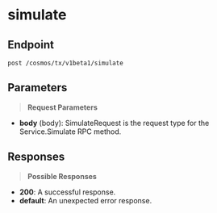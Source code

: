 # simulate

## Endpoint
```http
post /cosmos/tx/v1beta1/simulate
```

## Parameters
> **Request Parameters**

- **body** (body): SimulateRequest is the request type for the Service.Simulate
RPC method.

## Responses
> **Possible Responses**

- **200**: A successful response.
- **default**: An unexpected error response.

